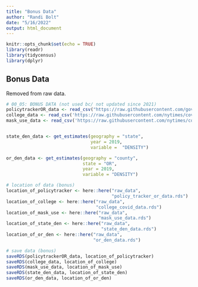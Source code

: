 ```yaml
---
title: "Bonus Data"
author: "Randi Bolt"
date: "5/16/2022"
output: html_document
---
```


```r
knitr::opts_chunk$set(echo = TRUE)
library(readr)
library(tidycensus)
library(dplyr)
```

## Bonus Data 

Removed from raw data. 

```r
# 00_05: BONUS DATA (not used bc/ not updated since 2021)
policytrackerOR_data <- read_csv("https://raw.githubusercontent.com/govex/COVID-19/govex_data/data_tables/policy_data/table_data/Current/Oregon_policy.csv")
college_data <- read_csv('https://raw.githubusercontent.com/nytimes/covid-19-data/master/colleges/colleges.csv')
mask_use_data <- read_csv('https://raw.githubusercontent.com/nytimes/covid-19-data/master/colleges/colleges.csv')


state_den_data <- get_estimates(geography = "state", 
                                year = 2019, 
                                variable =  "DENSITY") 

or_den_data <- get_estimates(geography = "county", 
                             state = "OR", 
                             year = 2019, 
                             variable = "DENSITY")

# location of data (bonus)
location_of_policytracker <- here::here("raw_data",
                                        "policy_tracker_or_data.rds")
location_of_college <- here::here("raw_data",
                                  "college_covid_data.rds")
location_of_mask_use <- here::here("raw_data",
                                   "mask_use_data.rds")
location_of_state_den <- here::here("raw_data",
                                    "state_den_data.rds")
location_of_or_den <- here::here("raw_data",
                                 "or_den_data.rds")

# save data (bonus)
saveRDS(policytrackerOR_data, location_of_policytracker)
saveRDS(college_data, location_of_college)
saveRDS(mask_use_data, location_of_mask_use)
saveRDS(state_den_data, location_of_state_den)
saveRDS(or_den_data, location_of_or_den)
```
